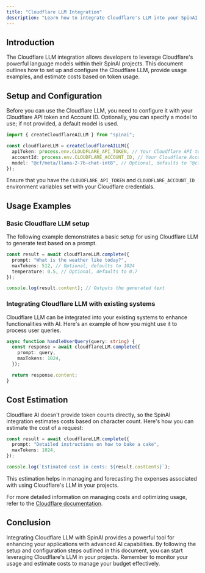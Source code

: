 ```yaml
---
title: "Cloudflare LLM Integration"
description: "Learn how to integrate Cloudflare's LLM into your SpinAI projects for enhanced AI capabilities."
---
```


## Introduction

The Cloudflare LLM integration allows developers to leverage Cloudflare's powerful language models within their SpinAI projects. This document outlines how to set up and configure the Cloudflare LLM, provide usage examples, and estimate costs based on token usage.

## Setup and Configuration

Before you can use the Cloudflare LLM, you need to configure it with your Cloudflare API token and Account ID. Optionally, you can specify a model to use; if not provided, a default model is used.

```typescript
import { createCloudflareAILLM } from "spinai";

const cloudflareLLM = createCloudflareAILLM({
  apiToken: process.env.CLOUDFLARE_API_TOKEN, // Your Cloudflare API token
  accountId: process.env.CLOUDFLARE_ACCOUNT_ID, // Your Cloudflare Account ID
  model: "@cf/meta/llama-2-7b-chat-int8", // Optional, defaults to "@cf/meta/llama-2-7b-chat-int8"
});
```

Ensure that you have the `CLOUDFLARE_API_TOKEN` and `CLOUDFLARE_ACCOUNT_ID` environment variables set with your Cloudflare credentials.

## Usage Examples

### Basic Cloudflare LLM setup

The following example demonstrates a basic setup for using Cloudflare LLM to generate text based on a prompt.

```typescript
const result = await cloudflareLLM.complete({
  prompt: "What is the weather like today?",
  maxTokens: 512, // Optional, defaults to 1024
  temperature: 0.5, // Optional, defaults to 0.7
});

console.log(result.content); // Outputs the generated text
```

### Integrating Cloudflare LLM with existing systems

Cloudflare LLM can be integrated into your existing systems to enhance functionalities with AI. Here's an example of how you might use it to process user queries.

```typescript
async function handleUserQuery(query: string) {
  const response = await cloudflareLLM.complete({
    prompt: query,
    maxTokens: 1024,
  });

  return response.content;
}
```

## Cost Estimation

Cloudflare AI doesn't provide token counts directly, so the SpinAI integration estimates costs based on character count. Here's how you can estimate the cost of a request:

```typescript
const result = await cloudflareLLM.complete({
  prompt: "Detailed instructions on how to bake a cake",
  maxTokens: 1024,
});

console.log(`Estimated cost in cents: ${result.costCents}`);
```

This estimation helps in managing and forecasting the expenses associated with using Cloudflare's LLM in your projects.

For more detailed information on managing costs and optimizing usage, refer to the [Cloudflare documentation](https://developers.cloudflare.com/).

## Conclusion

Integrating Cloudflare LLM with SpinAI provides a powerful tool for enhancing your applications with advanced AI capabilities. By following the setup and configuration steps outlined in this document, you can start leveraging Cloudflare's LLM in your projects. Remember to monitor your usage and estimate costs to manage your budget effectively.